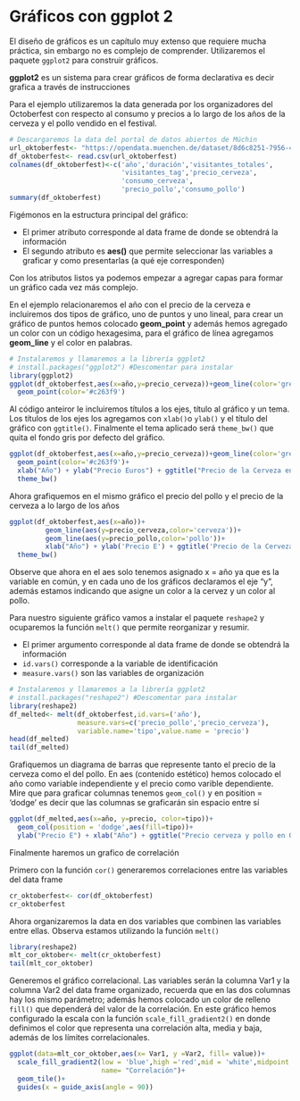 # Gráficos con ggplot 2

El diseño de gráficos es un capítulo muy extenso que requiere mucha práctica, sin embargo no es complejo de comprender. Utilizaremos el paquete `ggplot2` para construir gráficos.

**ggplot2** es un sistema para crear gráficos de forma declarativa es decir grafica a través de instrucciones

Para el ejemplo utilizaremos la data generada por los organizadores del Octoberfest con respecto al consumo y precios a lo largo de los años de la cerveza y el pollo vendido en el festival.

```{r}
# Descargaremos la data del portal de datos abiertos de Múchin
url_oktoberfest<- "https://opendata.muenchen.de/dataset/8d6c8251-7956-4f92-8c96-f79106aab828/resource/e0f664cf-6dd9-4743-bd2b-81a8b18bd1d2/download/oktoberfestgesamt19852022.csv"
df_oktoberfest<- read.csv(url_oktoberfest)
colnames(df_oktoberfest)<-c('año','duración','visitantes_totales',
                            'visitantes_tag','precio_cerveza',
                            'consumo_cerveza',
                            'precio_pollo','consumo_pollo')
summary(df_oktoberfest)
```

Figémonos en la estructura principal del gráfico:

* El primer atributo corresponde al data frame de donde se obtendrá la información
* El segundo atributo es **aes()** que permite seleccionar las variables a graficar y como presentarlas (a qué eje corresponden)

Con los atributos listos ya podemos empezar a agregar capas para formar un gráfico cada vez más complejo.

En el ejemplo relacionaremos el año con el precio de la cerveza e incluiremos dos tipos de gráfico, uno de puntos y uno lineal, para crear un gráfico de puntos hemos colocado **geom_point** y además hemos agregado un color con un código hexagesima, para el gráfico de línea agregamos **geom_line** y el color en palabras.

```{r, warning=FALSE, message=FALSE}
# Instalaremos y llamaremos a la librería ggplot2
# install.packages("ggplot2") #Descomentar para instalar
library(ggplot2)
ggplot(df_oktoberfest,aes(x=año,y=precio_cerveza))+geom_line(color='green')+
  geom_point(color='#c263f9')
```

Al código anteiror le incluiremos títulos a los ejes, título al gráfico y un tema. Los títulos de los ejes los agregamos con `xlab()`o `ylab()` y el título del gráfico con `ggtitle()`. Finalmente el tema aplicado será `theme_bw()` que quita el fondo gris por defecto del gráfico.

```{r}
ggplot(df_oktoberfest,aes(x=año,y=precio_cerveza))+geom_line(color='green')+
  geom_point(color='#c263f9')+
  xlab("Año") + ylab("Precio Euros") + ggtitle("Precio de la Cerveza en el Octoberfest")+
  theme_bw()
```

Ahora grafiquemos en el mismo gráfico el precio del pollo y el precio de la cerveza a lo largo de los años

```{r}
ggplot(df_oktoberfest,aes(x=año))+
         geom_line(aes(y=precio_cerveza,color='cerveza'))+
         geom_line(aes(y=precio_pollo,color='pollo'))+
         xlab("Año") + ylab('Precio E') + ggtitle('Precio de la Cerveza y el Pollo en el Oktoberfest')+
  theme_bw()
```

Observe que ahora en el aes solo tenemos asignado x = año ya que es la variable en común, y en cada uno de los gráficos declaramos el eje "y", además estamos indicando que asigne un color a la cervez y un color al pollo.

Para nuestro siguiente gráfico vamos a instalar el paquete `reshape2` y ocuparemos la función `melt()` que permite reorganizar y resumir. 

* El primer argumento corresponde al data frame de donde se obtendrá la información
* `id.vars()` corresponde a la variable de identificación
* `measure.vars()` son las variables de organización

```{r, warning=FALSE, message=FALSE}
# Instalaremos y llamaremos a la librería ggplot2
# install.packages("reshape2") #Descomentar para instalar
library(reshape2)
df_melted<- melt(df_oktoberfest,id.vars=('año'),
                 measure.vars=c('precio_pollo','precio_cerveza'),
                 variable.name='tipo',value.name = 'precio')
head(df_melted)
tail(df_melted)

```

Grafiquemos un diagrama de barras que represente tanto el precio de la cerveza como el del pollo. En aes (contenido estético) hemos colocado el año como variable independiente y el precio como varible dependiente. Mire que para graficar columnas tenemos `geom_col()` y en position = 'dodge' es decir que las columnas se graficarán sin espacio entre sí

```{r}
ggplot(df_melted,aes(x=año, y=precio, color=tipo))+
  geom_col(position = 'dodge',aes(fill=tipo))+
  ylab("Precio E") + xlab("Año") + ggtitle("Precio cerveza y pollo en Oktoberfest")
```

Finalmente haremos un grafico de correlación

Primero con la función `cor()` generaremos correlaciones entre las variables del data frame 

```{r}
cr_oktoberfest<- cor(df_oktoberfest)
cr_oktoberfest
```

Ahora organizaremos la data en dos variables que combinen las variables entre ellas. Observa estamos utilizando la función `melt()`

```{r}
library(reshape2)
mlt_cor_oktober<- melt(cr_oktoberfest)
tail(mlt_cor_oktober)
```

Generemos el gráfico correlacional. Las variables serán la columna Var1 y la columna Var2 del data frame organizado, recuerda que en las dos columnas hay los mismo parámetro; además hemos colocado un color de relleno `fill()` que dependerá del valor de la correlación. 
En este gráfico hemos configurado la escala con la función `scale_fill_gradient2()` en donde definimos el color que representa una correlación alta, media y baja, además de los límites correlacionales. 

```{r}
ggplot(data=mlt_cor_oktober,aes(x= Var1, y =Var2, fill= value))+
  scale_fill_gradient2(low = 'blue',high ='red',mid = 'white',midpoint = 0,limit=c(-1,1),
                       name= "Correlación")+ 
  geom_tile()+
  guides(x = guide_axis(angle = 90))
```